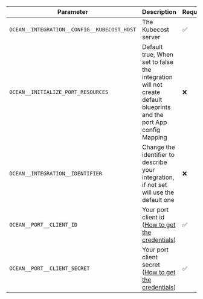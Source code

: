 | Parameter                                   | Description                                                                                                                                                      | Required |
| ------------------------------------------- | ---------------------------------------------------------------------------------------------------------------------------------------------------------------- | -------- |
| `OCEAN__INTEGRATION__CONFIG__KUBECOST_HOST` | The Kubecost server                                                                                                                                              | ✅       |
| `OCEAN__INITIALIZE_PORT_RESOURCES`          | Default true, When set to false the integration will not create default blueprints and the port App config Mapping                                               | ❌       |
| `OCEAN__INTEGRATION__IDENTIFIER`            | Change the identifier to describe your integration, if not set will use the default one                                                                          | ❌       |
| `OCEAN__PORT__CLIENT_ID`                    | Your port client id ([How to get the credentials](https://docs.getport.io/build-your-software-catalog/custom-integration/api/#find-your-port-credentials))     | ✅       |
| `OCEAN__PORT__CLIENT_SECRET`                | Your port client secret ([How to get the credentials](https://docs.getport.io/build-your-software-catalog/custom-integration/api/#find-your-port-credentials)) | ✅       |
